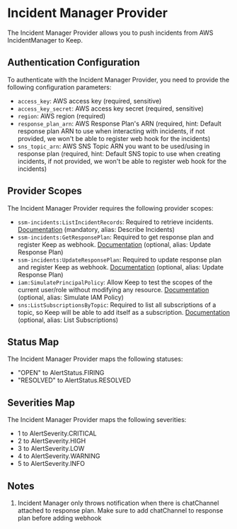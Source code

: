 # Incident Manager Provider

The Incident Manager Provider allows you to push incidents from AWS IncidentManager to Keep.

## Authentication Configuration

To authenticate with the Incident Manager Provider, you need to provide the following configuration parameters:

- `access_key`: AWS access key (required, sensitive)
- `access_key_secret`: AWS access key secret (required, sensitive)
- `region`: AWS region (required)
- `response_plan_arn`: AWS Response Plan's ARN (required, hint: Default response plan ARN to use when interacting with incidents, if not provided, we won't be able to register web hook for the incidents)
- `sns_topic_arn`: AWS SNS Topic ARN you want to be used/using in response plan (required, hint: Default SNS topic to use when creating incidents, if not provided, we won't be able to register web hook for the incidents)

## Provider Scopes

The Incident Manager Provider requires the following provider scopes:

- `ssm-incidents:ListIncidentRecords`: Required to retrieve incidents. [Documentation](https://boto3.amazonaws.com/v1/documentation/api/latest/reference/services/ssm-incidents.html) (mandatory, alias: Describe Incidents)
- `ssm-incidents:GetResponsePlan`: Required to get response plan and register Keep as webhook. [Documentation](https://boto3.amazonaws.com/v1/documentation/api/latest/reference/services/ssm-incidents.html) (optional, alias: Update Response Plan)
- `ssm-incidents:UpdateResponsePlan`: Required to update response plan and register Keep as webhook. [Documentation](https://boto3.amazonaws.com/v1/documentation/api/latest/reference/services/ssm-incidents.html) (optional, alias: Update Response Plan)
- `iam:SimulatePrincipalPolicy`: Allow Keep to test the scopes of the current user/role without modifying any resource. [Documentation](https://boto3.amazonaws.com/v1/documentation/api/latest/reference/services/ssm-incidents.html) (optional, alias: Simulate IAM Policy)
- `sns:ListSubscriptionsByTopic`: Required to list all subscriptions of a topic, so Keep will be able to add itself as a subscription. [Documentation](https://boto3.amazonaws.com/v1/documentation/api/latest/reference/services/ssm-incidents.html) (optional, alias: List Subscriptions)

## Status Map

The Incident Manager Provider maps the following statuses:

- "OPEN" to AlertStatus.FIRING
- "RESOLVED" to AlertStatus.RESOLVED

## Severities Map

The Incident Manager Provider maps the following severities:

- 1 to AlertSeverity.CRITICAL
- 2 to AlertSeverity.HIGH
- 3 to AlertSeverity.LOW
- 4 to AlertSeverity.WARNING
- 5 to AlertSeverity.INFO

## Notes
1. Incident Manager only throws notification when there is chatChannel attached to response plan. Make sure to add chatChannel to response plan before adding webhook 